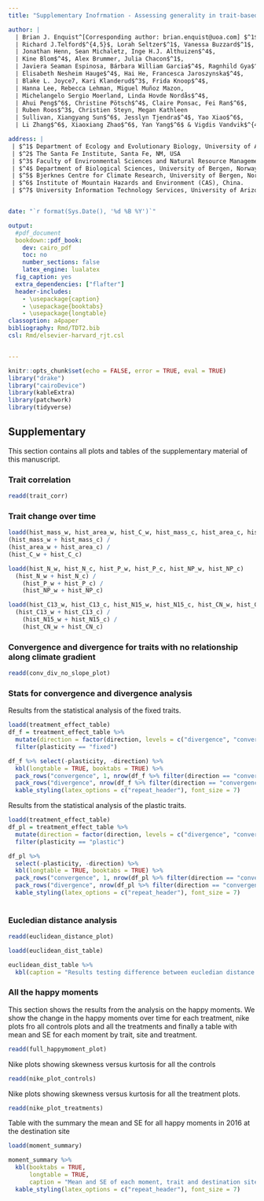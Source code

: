 ```yaml
---
title: "Supplementary Inofrmation - Assessing generality in trait-based ecology and theory by using experimental warming and transplant communities spanning a broad temperature gradient"

author: |
  | Brian J. Enquist^[Corresponding author: brian.enquist@uoa.com] $^1$, Brian S. Maitner$^1$, Aud H. Halbritter$^{4,5}$,
  | Richard J.Telford$^{4,5}$, Lorah Seltzer$^1$, Vanessa Buzzard$^1$,
  | Jonathan Henn, Sean Michaletz, Inge H.J. Althuizen$^4$,
  | Kine Blom$^4$, Alex Brummer, Julia Chacon$^1$,
  | Javiera Seaman Espinosa, Bárbara William Garcia$^4$, Ragnhild Gya$^{4,5}$,
  | Elisabeth Nesheim Hauge$^4$, Hai He, Francesca Jaroszynska$^4$,
  | Blake L. Joyce7, Kari Klanderud$^3$, Frida Knoop$^4$,
  | Hanna Lee, Rebecca Lehman, Miguel Muñoz Mazon,
  | Michelangelo Sergio Moerland, Linda Hovde Nordås$^4$,
  | Ahui Peng$^6$, Christine Pötsch$^4$, Claire Ponsac, Fei Ran$^6$,
  | Ruben Roos$^3$, Christien Steyn, Megan Kathleen
  | Sullivan, Xiangyang Sun$^6$, Jesslyn Tjendra$^4$, Yao Xiao$^6$,
  | Li Zhang$^6$, Xiaoxiang Zhao$^6$, Yan Yang$^6$ & Vigdis Vandvik$^{4,5}$

address: |
 | $^1$ Department of Ecology and Evolutionary Biology, University of Arizona, AZ, USA
 | $^2$ The Santa Fe Institute, Santa Fe, NM, USA
 | $^3$ Faculty of Environmental Sciences and Natural Resource Management, Norwegian University of Life Sciences, Norway,
 | $^4$ Department of Biological Sciences, University of Bergen, Norway,
 | $^5$ Bjerknes Centre for Climate Research, University of Bergen, Norway
 | $^6$ Institute of Mountain Hazards and Environment (CAS), China.
 | $^7$ University Information Technology Services, University of Arizona, AZ, USA


date: "`r format(Sys.Date(), '%d %B %Y')`"

output: 
  #pdf_document
  bookdown::pdf_book:
    dev: cairo_pdf
    toc: no
    number_sections: false
    latex_engine: lualatex
  fig_caption: yes
  extra_dependencies: ["flafter"]
  header-includes:
    - \usepackage{caption}
    - \usepackage{booktabs}
    - \usepackage{longtable}
classoption: a4paper
bibliography: Rmd/TDT2.bib
csl: Rmd/elsevier-harvard_rjt.csl


---
```


```r
knitr::opts_chunk$set(echo = FALSE, error = TRUE, eval = TRUE)
library("drake")
library("cairoDevice")
library(kableExtra)
library(patchwork)
library(tidyverse)

```

## Supplementary

This section contains all plots and tables of the supplementary material of this manuscript.


### Trait correlation

```r
readd(trait_corr)
```



### Trait change over time

```r
loadd(hist_mass_w, hist_area_w, hist_C_w, hist_mass_c, hist_area_c, hist_C_c)
(hist_mass_w + hist_mass_c) /
(hist_area_w + hist_area_c) /
(hist_C_w + hist_C_c)

```

```r
loadd(hist_N_w, hist_N_c, hist_P_w, hist_P_c, hist_NP_w, hist_NP_c)
  (hist_N_w + hist_N_c) /
    (hist_P_w + hist_P_c) /
    (hist_NP_w + hist_NP_c)
```

```r
loadd(hist_C13_w, hist_C13_c, hist_N15_w, hist_N15_c, hist_CN_w, hist_CN_c)
  (hist_C13_w + hist_C13_c) /
    (hist_N15_w + hist_N15_c) /
    (hist_CN_w + hist_CN_c)
```



\newpage
### Convergence and divergence for traits with no relationship along climate gradient

```r
readd(conv_div_no_slope_plot)
```


### Stats for convergence and divergence analysis

Results from the statistical analysis of the fixed traits.

```r
loadd(treatment_effect_table)
df_f = treatment_effect_table %>%
  mutate(direction = factor(direction, levels = c("divergence", "convergence"))) %>% 
  filter(plasticity == "fixed")

df_f %>% select(-plasticity, -direction) %>% 
  kbl(longtable = TRUE, booktabs = TRUE) %>%
  pack_rows("convergence", 1, nrow(df_f %>% filter(direction == "convergence"))) %>% 
  pack_rows("divergence", nrow(df_f %>% filter(direction == "convergence")) + 1, nrow(df_f)) %>% 
  kable_styling(latex_options = c("repeat_header"), font_size = 7)

```


Results from the statistical analysis of the plastic traits.

```r
loadd(treatment_effect_table)
df_pl = treatment_effect_table %>%
  mutate(direction = factor(direction, levels = c("divergence", "convergence"))) %>% 
  filter(plasticity == "plastic")

df_pl %>% 
  select(-plasticity, -direction) %>% 
  kbl(longtable = TRUE, booktabs = TRUE) %>%
  pack_rows("convergence", 1, nrow(df_pl %>% filter(direction == "convergence"))) %>% 
  pack_rows("divergence", nrow(df_pl %>% filter(direction == "convergence")) + 1, nrow(df_pl)) %>% 
  kable_styling(latex_options = c("repeat_header"), font_size = 7)
  
```


### Eucledian distance analysis

```r
readd(euclidean_distance_plot)
```


```r
loadd(euclidean_dist_table)

euclidean_dist_table %>%
  kbl(caption = "Results testing difference between eucledian distance for control plots and each treatment at each site between 2012 and 2016.")

```



### All the happy moments

This section shows the results from the analysis on the happy moments.
We show the change in the happy moments over time for each treatment, nike plots fro all controls plots and all the treatments and finally a table with mean and SE for each moment by trait, site and treatment.


```r
readd(full_happymoment_plot)
```


Nike plots showing skewness versus kurtosis for all the controls

```r
readd(nike_plot_controls)
```


Nike plots showing skewness versus kurtosis for all the treatment plots.

```r
readd(nike_plot_treatments)
```


Table with the summary the mean and SE for all happy moments in 2016 at the destination site


```r
loadd(moment_summary)

moment_summary %>% 
  kbl(booktabs = TRUE,
      longtable = TRUE,
      caption = "Mean and SE of each moment, trait and destination site combination in 2016.") %>%
  kable_styling(latex_options = c("repeat_header"), font_size = 7)
  
```

